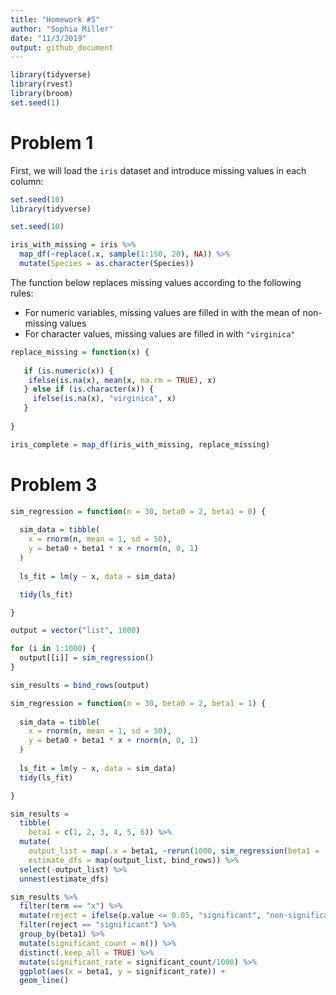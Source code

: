 ```yaml
---
title: "Homework #5"
author: "Sophia Miller"
date: "11/3/2019"
output: github_document
---
```

```r
library(tidyverse)
library(rvest)
library(broom)
set.seed(1)
```

# Problem 1

First, we will load the `iris` dataset and introduce missing values in each column: 

```r
set.seed(10)
library(tidyverse)

set.seed(10)

iris_with_missing = iris %>% 
  map_df(~replace(.x, sample(1:150, 20), NA)) %>%
  mutate(Species = as.character(Species))
```

The function below replaces missing values according to the following rules:

* For numeric variables, missing values are filled in with the mean of non-missing values
* For character values, missing values are filled in with `"virginica"`

```r
replace_missing = function(x) {
  
   if (is.numeric(x)) {
    ifelse(is.na(x), mean(x, na.rm = TRUE), x)
   } else if (is.character(x)) {
     ifelse(is.na(x), "virginica", x)
   }
     
}

iris_complete = map_df(iris_with_missing, replace_missing)
```

# Problem 3

```r
sim_regression = function(n = 30, beta0 = 2, beta1 = 0) {
  
  sim_data = tibble(
    x = rnorm(n, mean = 1, sd = 50),
    y = beta0 + beta1 * x + rnorm(n, 0, 1)
  )
  
  ls_fit = lm(y ~ x, data = sim_data)

  tidy(ls_fit)

}

output = vector("list", 1000)

for (i in 1:1000) {
  output[[i]] = sim_regression()
}

sim_results = bind_rows(output)
```

```r
sim_regression = function(n = 30, beta0 = 2, beta1 = 1) {
  
  sim_data = tibble(
    x = rnorm(n, mean = 1, sd = 50),
    y = beta0 + beta1 * x + rnorm(n, 0, 1)
  )
  
  ls_fit = lm(y ~ x, data = sim_data)
  tidy(ls_fit)

}

sim_results = 
  tibble(
    beta1 = c(1, 2, 3, 4, 5, 6)) %>% 
  mutate(
    output_list = map(.x = beta1, ~rerun(1000, sim_regression(beta1 = .x))),
    estimate_dfs = map(output_list, bind_rows)) %>% 
  select(-output_list) %>% 
  unnest(estimate_dfs)
```

```r
sim_results %>% 
  filter(term == "x") %>% 
  mutate(reject = ifelse(p.value <= 0.05, "significant", "non-significant")) %>% 
  filter(reject == "significant") %>% 
  group_by(beta1) %>% 
  mutate(significant_count = n()) %>% 
  distinct(.keep_all = TRUE) %>%
  mutate(significant_rate = significant_count/1000) %>% 
  ggplot(aes(x = beta1, y = significant_rate)) + 
  geom_line()
```


